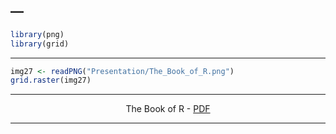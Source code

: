 ---
---

```r
library(png)
library(grid)
```
***

```r
img27 <- readPNG("Presentation/The_Book_of_R.png")
grid.raster(img27)
```

***

<center>
The Book of R - [PDF](https://web.itu.edu.tr/~tokerem/The_Book_of_R.pdf)
<center>

***